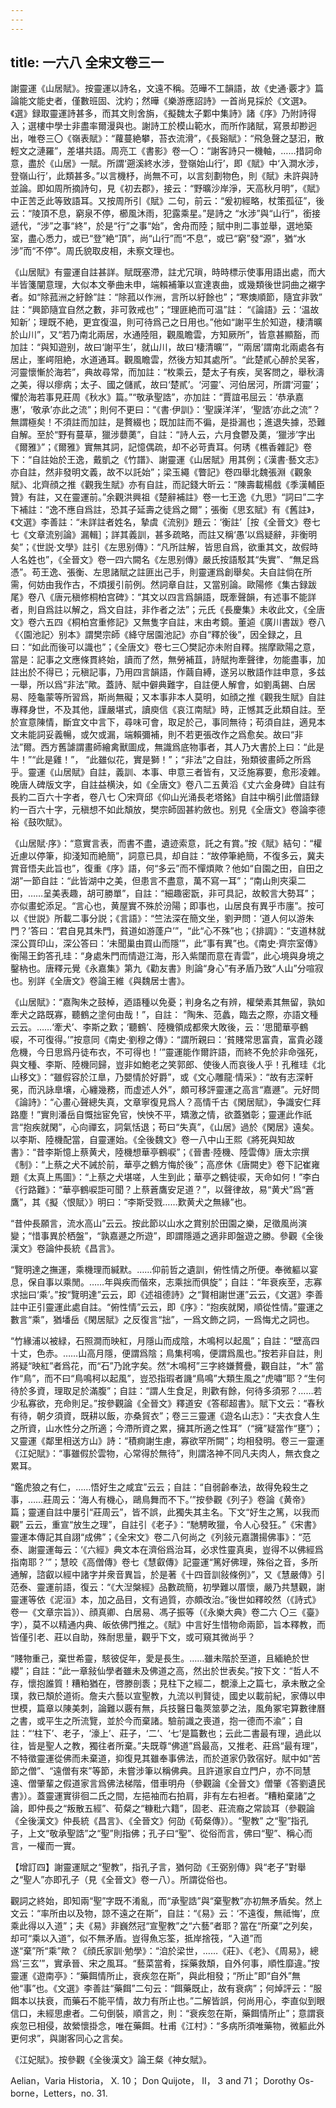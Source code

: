 ```yaml
---
---
---
```

title: 一六八 全宋文卷三一
---




謝靈運《山居賦》。按靈運以詩名，文遠不稱。范曄不工韻語，故《史通·覈才》篇論能文能史者，僅數班固、沈約；然曄《樂游應詔詩》一首尚見採於《文選》。《選》録取靈運詩甚多，而其文則舍旃，《擬魏太子鄴中集詩》諸《序》乃附詩得入；選樓中學士非盡率爾漫與也。謝詩工於模山範水，而所作諸賦，寫景却尠迥出，唯卷三〇《嶺表賦》：“蘿蔓絶攀，苔衣流滑”，《長谿賦》：“飛急聲之瑟汩，散輕文之漣羅”，差堪共語。周亮工《書影》卷一〇：“謝客詩只一機軸，……措詞命意，盡於《山居》一賦。所謂‘遡溪終水涉，登嶺始山行’，即《賦》中‘入澗水涉，登嶺山行’，此類甚多。”以言機杼，尚無不可，以言刻劃物色，則《賦》未許與詩並論。即如周所摘詩句，見《初去郡》，接云：“野曠沙岸淨，天高秋月明”，《賦》中正苦乏此等致語耳。又按周所引《賦》二句，前云：“爰初經略，杖策孤征”，後云：“陵頂不息，窮泉不停，櫛風沐雨，犯露乘星。”是詩之 “水涉”與“山行”，銜接遞代，“涉”之事“終”，於是“行”之事“始”，舍舟而陸；賦中則二事並舉，選地築室，盡心悉力，或已“登”絶“頂”，尚“山行”而“不息”，或已“窮”發“源”，猶“水涉”而“不停”。周氏貌取皮相，未察文理也。

《山居賦》有靈運自註甚詳。賦既塞滯，註尤冗瑣，時時標示使事用語出處，而大半皆箋闡意理，大似本文拳曲未申，端賴補筆以宣達衷曲，或幾類後世詞曲之襯字者。如“除菰洲之紆餘”註：“除菰以作洲，言所以紆餘也”；“寒燠順節，隨宜非敦” 註：“興節隨宜自然之數，非可敦戒也”；“理匪絶而可温”註： “《論語》云：‘温故知新’；理既不絶，更宜復温，則可待爲己之日用也。”他如“謝平生於知遊，棲清曠於山川”，又“若乃南北兩居，水通陸阻，觀風瞻雲，方知厥所”，皆意甚顯豁，而加註：“與知遊别，故曰‘謝平生’，就山川，故曰‘棲清曠’”，“‘兩居’謂南北兩處各有居止，峯崿阻絶，水道通耳。觀風瞻雲，然後方知其處所”。“此楚貳心醉於吴客，河靈懷慚於海若”，典故尋常，而加註：“枚乘云，楚太子有疾，吴客問之，舉秋濤之美，得以瘳病；太子、國之儲貳，故曰‘楚貳’。‘河靈’、河伯居河，所謂‘河靈’；懼於海若事見莊周《秋水》篇。”“敬承聖誥”，亦加註：“賈誼弔屈云：‘恭承嘉惠’，‘敬承’亦此之流”；則何不更曰：“《書·伊訓》：‘聖謨洋洋’，‘聖誥’亦此之流”？無謂極矣！不須註而加註，是贅綴也；既加註而不徧，是掛漏也；進退失據，恐難自解。至於“野有蔓草，獵涉蘡薁”，自註：“詩人云，六月食鬱及薁，‘獵涉’字出《爾雅》”；《爾雅》實無其詞，記憶偶疏，却不必苛責耳。何琇《樵香雜記》卷下：“自註始於王逸，戴凱之《竹譜》、謝靈運《山居賦》用其例；《漢書·藝文志》亦自註，然非發明文義，故不以託始”；梁玉繩《瞥記》卷四舉北魏張淵《觀象賦》、北齊顔之推《觀我生賦》亦有自註，而記錢大昕云：“陳壽載楊戲《季漢輔臣贊》有註，又在靈運前。”余觀洪興祖《楚辭補註》卷一七王逸《九思》“詞曰”二字下補註：“逸不應自爲註，恐其子延壽之徒爲之爾”；張衡《思玄賦》有《舊註》，《文選》李善註：“未詳註者姓名，摯虞《流别》題云：‘衡註’［按《全晉文》卷七七《文章流别論》漏輯］；詳其義訓，甚多疏略，而註又稱‘愚’以爲疑辭，非衡明矣”；《世説·文學》註引《左思别傳》：“凡所註解，皆思自爲，欲重其文，故假時人名姓也”，《全晉文》卷一四六闕名《左思别傳》嚴氏按語駁其“失實”、“無足爲憑”。苟王逸、張衡、左思諸賦之註匪出己手，則靈運爲創舉矣。夫自註倘在所需，何妨由我作古，不煩援引前例。然詞章自註，又當别論。歐陽修《集古録跋尾》卷八《唐元稹修桐柏宫碑》：“其文以四言爲韻語，既牽聲韻，有述事不能詳者，則自爲註以解之，爲文自註，非作者之法”；元氏《長慶集》未收此文，《全唐文》卷六五四《桐柏宫重修記》又無隻字自註，末由考鏡。董逌《廣川書跋》卷八《〈園池記〉别本》謂樊宗師《絳守居園池記》亦自“釋於後”，因全録之，且曰：“如此而後可以識也”；《全唐文》卷七三〇樊記亦未附自釋。揣摩歐陽之意，當是：記事之文應條貫終始，讀而了然，無勞補苴，詩賦拘牽聲律，勿能盡事，加註出於不得已；元稹記事，乃用四言韻語，作繭自縛，遂另以散語作註申意，多兹一舉，所以爲“非法”歟。蓋詩、賦中僻典難字，自註便人解會，如劉禹錫、白居易、陸龜蒙等所習爲，斯尚無礙；又本事非本人莫明，如顔之推《觀我生賦》自註專釋身世，不及其他，謹嚴堪式，讀庾信《哀江南賦》時，正憾其乏此類自註。至於宣意陳情，斷宜文中言下，尋味可會，取足於己，事同無待；苟須自註，適見本文未能詞妥義暢，或欠或漏，端賴彌補，則不若更張改作之爲愈矣。故曰“非法”爾。西方舊謔謂畫師繪禽獸圖成，無識爲底物事者，其人乃大書於上曰：“此是牛！”“此是雞！”， “此雖似花，實是獅！”；“非法”之自註，殆類彼畫師之所爲乎。靈運《山居賦》自註，義訓、本事、申意三者皆有，又泛施寡要，愈形凌雜。晚唐人碑版文字，自註益横決，如《全唐文》卷八二五黄滔《丈六金身碑》自註有長約二百六十字者，卷八七 〇宋齊邱《仰山光涌長老塔銘》自註中稱引此僧語録約一百六十字，元稹想不如此頽放，樊宗師固甚約斂也。别見《全唐文》卷論李德裕《鼓吹賦》。

《山居賦·序》：“意實言表，而書不盡，遺迹索意，託之有賞。”按《賦》結句：“權近慮以停筆，抑淺知而絶簡”，詞意已具，却自註：“故停筆絶簡，不復多云，冀夫賞音悟夫此旨也”，復重《序》語，何“多云”而不憚煩歟？他如“自園之田，自田之湖”一節自註：“此皆湖中之美，但患言不盡意，萬不寫一耳”；“南山則夾渠二田，……呈美表趣，胡可勝單”，自註：“細趣密翫，非可具記，故較言大勢耳”；亦似畫蛇添足。“言心也，黄屋實不殊於汾陽；即事也，山居良有異乎市廛”。按可以《世説》所載二事分説；《言語》：“竺法深在簡文坐，劉尹問：‘道人何以游朱門？’答曰：‘君自見其朱門，貧道如游蓬户’”，“此“心不殊”也；《排調》：“支道林就深公買印山，深公答曰：‘未聞巢由買山而隱’”，此“事有異”也。《南史·齊宗室傳》衡陽王鈞答孔珪：“身處朱門而情遊江海，形入紫闥而意在青雲”，此心境與身境之鑿枘也。唐釋元覺《永嘉集》第九《勸友書》則論“身心”有矛盾乃致“人山”分喧寂也。别詳《全唐文》卷論王維《與魏居士書》。

《山居賦》：“嘉陶朱之鼓棹，迺語種以免憂；判身名之有辨，權榮素其無留，孰如牽犬之路既寡，聽鶴之塗何由哉！”，自註： “陶朱、范蠡，臨去之際，亦語文種云云。……‘牽犬’、李斯之歎；‘聽鶴’、陸機領成都衆大敗後，云：‘思聞華亭鶴唳，不可復得。’”按意同《南史·劉穆之傳》：“謂所親曰：‘貧賤常思富貴，富貴必踐危機，今日思爲丹徒布衣，不可得也！’”靈運能作爾許語，而終不免於非命强死，與文種、李斯、陸機同歸，豈非如鮑老之笑郭郎、使後人而哀後人乎！孔稚珪《北山移文》：“雖假容於江臯，乃嬰情於好爵”，或《文心雕龍·情采》：“故有志深軒冕，而汎詠臯壤，心纏幾務，而虚述人外”，頗可移評靈運之高言“嘉遯”。元好問《論詩》：“心畫心聲總失真，文章寧復見爲人？高情千古《閑居賦》，争識安仁拜路塵！”實則潘岳自慨拙宦免官，怏怏不平，矯激之情，欲蓋猶彰；靈運此作祇言“抱疾就閑”，心向禪玄，詞氣恬退；苟曰“失真”，《山居》過於《閑居》遠矣。以李斯、陸機配當，自靈運始。《全後魏文》卷一八中山王熙《將死與知故書》：“昔李斯憶上蔡黄犬，陸機想華亭鶴唳”；《晉書·陸機、陸雲傳》唐太宗撰《制》：“上蔡之犬不誡於前，華亭之鶴方悔於後”；高彦休《唐闕史》卷下記崔雍題《太真上馬圖》：“上蔡之犬堪嗟，人生到此；華亭之鶴徒唳，天命如何！”李白《行路難》：“華亭鶴唳詎可聞？上蔡蒼鷹安足道？”，以聲律故，易“黄犬”爲“蒼鷹”，其《擬〈恨賦〉》明曰：“李斯受戮……歎黄犬之無緣”也。

“昔仲長願言，流水高山”云云。按此節以山水之賞别於田園之樂，足徵風尚演變；“惜事異於栖盤”，“孰嘉遯之所遊”，即謂隱遁之適非即盤遊之勝。參觀《全後漢文》卷論仲長統《昌言》。

“覽明達之撫運，乘機理而緘默。……仰前哲之遺訓，俯性情之所便。奉微軀以宴息，保自事以乘閒。……年與疾而偕來，志乘拙而俱旋”；自註：“年衰疾至，志寡求拙曰‘乘’。”按“覽明達”云云，即《述祖德詩》之“賢相謝世運”云云，《文選》李善註中正引靈運此處自註。“俯性情”云云，即《序》：“抱疾就閑，順從性情。”靈運之數言“乘”，猶墦岳《閑居賦》之反復言“拙”，一爲文飾之詞，一爲悔尤之詞也。

“竹緣浦以被緑，石照澗而映紅，月隱山而成陰，木鳴柯以起風”；自註：“壁高四十丈，色赤。……山高月隱，便謂爲陰；鳥集柯鳴，便謂爲風也。”按若非自註，則將疑“映紅”者爲花，而“石”乃訛字矣。然“木鳴柯”三字終嫌贅疊，觀自註，“木” 當作“鳥”，而不曰“鳥鳴柯以起風”，豈恐指瑕者譏“鳥鳴”大類生風之“虎嘯”耶？“生何待於多資，理取足於滿腹”；自註：“謂人生食足，則歡有餘，何待多須邪？……若少私寡欲，充命則足。”按參觀論《全晉文》釋道安《答郗超書》。賦下文云：“春秋有待，朝夕須資，既耕以飯，亦桑貿衣”；卷三三靈運《遊名山志》：“夫衣食人生之所資，山水性分之所適；今滯所資之累，擁其所適之性耳”（“擁”疑當作“壅”）；又靈運《鄰里相送方山》詩：“積痾謝生慮，寡欲罕所闕”；均相發明。卷三一靈運《江妃賦》：“事雖假於雲物，心常得於無待”，則謂洛神不同凡夫肉人，無衣食之累耳。

“鑑虎狼之有仁，……悟好生之咸宜”云云；自註：“自弱齡奉法，故得免殺生之事，……莊周云：‘海人有機心，鷗鳥舞而不下。’”按參觀《列子》卷論《黄帝》篇；靈運自註中屢引“莊周云”，皆不誤，此獨失其主名。下文“好生之篤，以我而觀” 云云，重宣“放生之理”，自註引《老子》：“馳騁畋獵，令人心發狂。”《宋書》靈運本傳記其自詡“成佛”；《全宋文》卷二八何尚之《列敍元嘉讚揚佛事》：“范泰、謝靈運每云：‘《六經》典文本在濟俗爲治耳，必求性靈真奥，豈得不以佛經爲指南耶？’”；慧皎《高僧傳》卷七《慧叡傳》記靈運“篤好佛理，殊俗之音，多所通解，諮叡以經中諸字并衆音異旨，於是著《十四音訓敍條例》”，又《慧嚴傳》引范泰、靈運前語，復云：“《大湼槃經》品數疏簡，初學難以厝懷，嚴乃共慧觀，謝靈運等依《泥洹》本，加之品目，文有過質，亦頗改治。”後世如釋皎然（《詩式》卷一《文章宗旨》）、顔真卿、白居易、馮子振等（《永樂大典》卷二六 〇三《臺》字），莫不以精通内典、皈依佛門推之。《賦》中言好生惜物命兩節，旨本釋教，而皆僅引老、莊以自助，殊耐思量，觀乎下文，或可窺其微尚乎？

“賤物重己，棄世希靈，駭彼促年，愛是長生。……雖未階於至道，且緬絶於世纓”；自註：“此一章敍仙學者雖未及佛道之高，然出於世表矣。”按下文：“哲人不存，懷抱誰質！糟粕猶在，啓滕剖袠；見柱下之經二，覩濠上之篇七，承未散之全璞，救已頽於道術。詹夫六藝以宣聖教，九流以判賢徒，國史以載前紀，家傳以申世模，篇章以陳美刺，論難以覈有無，兵技醫日龜莢筮夢之法，風角冢宅算數律曆之書，或平生之所流覽，並於今而棄諸。驗前識之喪道，抱一德而不渝”；自註：“‘柱下’、老子，‘濠上’、莊子，‘二’、‘七’是篇數也；云此二書最有理，過此以往，皆是聖人之教，獨往者所棄。”夫既尊“佛道”爲最高，又推老、莊爲“最有理”，不特徵靈運從佛而未棄道，抑復見其雖奉事佛法，而於道家仍敦宿好。賦中如“苦節之僧”、“遠僧有來”等節，未嘗涉筆以稱佛典。且許道家自立門户，亦不同慧遠、僧肇輩之假道家言爲佛法梯階，借車明舟（參觀論《全晉文》僧肇《答劉遺民書》）。蓋靈運實徘徊二氏之間，左挹袖而右拍肩，非有左右袒者。“糟粕棄諸”之論，即仲長之“叛散五經”、荀粲之“糠粃六籍”，固老、莊流裔之常談耳（參觀論《全後漢文》仲長統《昌言》、《全晉文》何劭《荀粲傳》）。“聖教” 之“聖”指孔子，上文“敬承聖誥”之“聖”則指佛；孔子曰“聖”、從俗而言，佛曰“聖”、稱心而言，一權而一實。

【增訂四】謝靈運賦之“聖教”，指孔子言，猶何劭《王弼别傳》與“老子”對舉之“聖人”亦即孔子（見《全晉文》卷一八）。所謂從俗也。

觀詞之終始，即知兩“聖”字既不淆亂，而“承聖誥”與“棄聖教”亦初無矛盾矣。然上文云：“率所由以及物，諒不遠之在斯”，自註：“《易》云：‘不遠復，無祗悔’，庶乘此得以入道”；夫《易》非巍然冠“宣聖教”之“六藝”者耶？當在“所棄”之列矣，却可“乘以入道”，似不無矛盾。豈得魚忘筌，抵岸捨筏，“入道”而遂“棄”所“乘”歟？《顔氏家訓·勉學》：“洎於梁世，……《莊》、《老》、《周易》，總爲‘三玄’”，實承晉、宋之風耳。“藝菜當肴，採藥救頽，自外何事，順性靡違。”按靈運《遊南亭》：“藥餌情所止，衰疾忽在斯”，與此相發；“所止”即“自外”無他“事”也。《文選》李善註“藥餌”二句云：“餌藥既止，故有衰病”；何焯評云：“服餌本以扶衰，而藥石不能平情，故力有所止也。”二解皆誤，何尚用心，李直似到眼信口，未經思慮者。二句倒裝，順言之，則：“衰疾忽在斯，藥餌情所止”；意謂衰疾忽已相侵，故縈懷掛念，唯在藥餌。杜甫《江村》：“多病所須唯藥物，微軀此外更何求”，與謝客同心之言矣。

《江妃賦》。按參觀《全後漢文》論王粲《神女賦》。

Aelian，Varia Historia， X. 10； Don Quijote， II， 3 and 71； Dorothy Os- borne，Letters，no. 31.